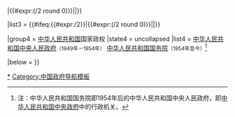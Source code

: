 {{Navbox with collapsible groups
|name = 中国近代国家政权
|title = [[中国政府|中国国家政权（1911年至今）]]
|liststyle =
|titlestyle =
|groupstyle =
|state = collapsed
|selected = {{{1}}}

|group1 = [[清朝|大清]]国家政权
|state1 = uncollapsed
|list1 = {{Flagicon|Qing Dynasty}} [[清朝政府|清政府]]<small>（－1912年）</small>

|list2 = {{#ifeq:{{#expr:{{{exclude|0}}}/2}}|{{#expr:({{{exclude|100}}}/2 round 0)}}||{{中华民国国家政权|include=true|state=uncollapsed}}}}

|list3 = {{#ifeq:{{#expr:{{{exclude|0}}}/2}}|{{#expr:({{{exclude|100}}}/2 round 0)}}||{{中华民国割据政权|include=true|state=uncollapsed}}}}

|group4 = [[中华人民共和国]]国家政权
|state4 = uncollapsed
|list4 = {{Flagicon|PRC}} [[中华人民共和国中央人民政府 (1949年－1954年)|中华人民共和国中央人民政府]]<small>（1949年－1954年）</small>{{to}}{{Flagicon|PRC}} [[中华人民共和国国务院]]<small>（1954年至今）</small><ref>注：中华人民共和国国务院即1954年后的中华人民共和国中央人民政府，即[[中華人民共和國政府#中央政府|中华人民共和国中央政府]]中的行政机关。</ref>

|below = {{reflist}}
}}<noinclude>

[[Category:中国近代史|*]]
[[Category:中国政府导航模板]]
</noinclude>